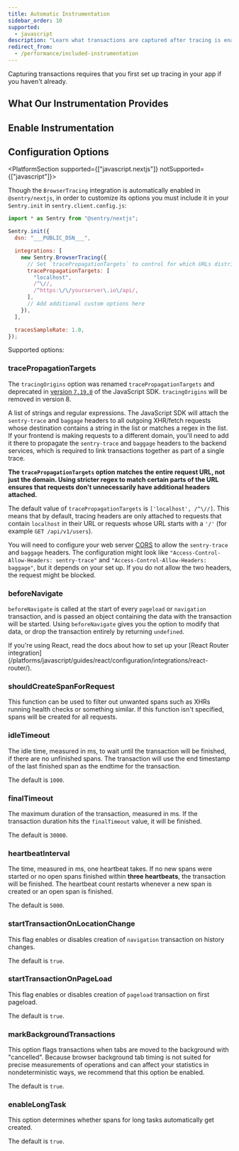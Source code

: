 ```yaml
---
title: Automatic Instrumentation
sidebar_order: 10
supported:
  - javascript
description: "Learn what transactions are captured after tracing is enabled."
redirect_from:
  - /performance/included-instrumentation
---
```


<Note>

Capturing transactions requires that you first <PlatformLink to="/performance/">set up tracing in your app</PlatformLink> if you haven't already.

</Note>

<PlatformContent includePath="performance/automatic-instrumentation-intro" />

## What Our Instrumentation Provides

<PlatformContent includePath="performance/what-instrumentation-provides" />

## Enable Instrumentation

<PlatformContent includePath="performance/enable-automatic-instrumentation" />

## Configuration Options

<PlatformSection supported={["javascript.nextjs"]} notSupported={["javascript"]}>

Though the `BrowserTracing` integration is automatically enabled in `@sentry/nextjs`, in order to customize its options you must include it in your `Sentry.init` in `sentry.client.config.js`:

```javascript
import * as Sentry from "@sentry/nextjs";

Sentry.init({
  dsn: "___PUBLIC_DSN___",

  integrations: [
    new Sentry.BrowserTracing({
      // Set `tracePropagationTargets` to control for which URLs distributed tracing should be enabled
      tracePropagationTargets: [
        "localhost",
        /^\//,
        /^https:\/\/yourserver\.io\/api/,
      ],
      // Add additional custom options here
    }),
  ],

  tracesSampleRate: 1.0,
});
```

</PlatformSection>

Supported options:

### tracePropagationTargets

<Note>

The `tracingOrigins` option was renamed `tracePropagationTargets` and deprecated in [version `7.19.0`](https://github.com/getsentry/sentry-javascript/releases/tag/7.19.0) of the JavaScript SDK. `tracingOrigins` will be removed in version 8.

</Note>

A list of strings and regular expressions. The JavaScript SDK will attach the `sentry-trace` and `baggage` headers to all outgoing XHR/fetch requests whose destination contains a string in the list or matches a regex in the list. If your frontend is making requests to a different domain, you'll need to add it there to propagate the `sentry-trace` and `baggage` headers to the backend services, which is required to link transactions together as part of a single trace.

**The `tracePropagationTargets` option matches the entire request URL, not just the domain. Using stricter regex to match certain parts of the URL ensures that requests don't unnecessarily have additional headers attached.**

The default value of `tracePropagationTargets` is `['localhost', /^\//]`. This means that by default, tracing headers are only attached to requests that contain `localhost` in their URL or requests whose URL starts with a `'/'` (for example `GET /api/v1/users`).

<PlatformContent includePath="performance/tracePropagationTargets-example" />

You will need to configure your web server [CORS](https://developer.mozilla.org/en-US/docs/Web/HTTP/Headers/Access-Control-Allow-Headers) to allow the `sentry-trace` and `baggage` headers. The configuration might look like `"Access-Control-Allow-Headers: sentry-trace"` and `"Access-Control-Allow-Headers: baggage"`, but it depends on your set up. If you do not allow the two headers, the request might be blocked.

### beforeNavigate

`beforeNavigate` is called at the start of every `pageload` or `navigation` transaction, and is passed an object containing the data with the transaction will be started. Using `beforeNavigate` gives you the option to modify that data, or drop the transaction entirely by returning `undefined`.

<PlatformContent includePath="performance/beforeNavigate-example" />

<Note>
  If you're using React, read the docs about how to set up your [React Router
  integration]
  (/platforms/javascript/guides/react/configuration/integrations/react-router/).
</Note>

### shouldCreateSpanForRequest

This function can be used to filter out unwanted spans such as XHRs running
health checks or something similar. If this function isn't specified, spans
will be created for all requests.

<PlatformContent includePath="performance/filter-span-example" />

### idleTimeout

The idle time, measured in ms, to wait until the transaction will be finished, if there are no unfinished spans. The transaction will use the end timestamp of the last finished span as the endtime for the transaction.

The default is `1000`.

### finalTimeout

The maximum duration of the transaction, measured in ms. If the transaction duration hits the `finalTimeout` value, it will be finished.

The default is `30000`.

### heartbeatInterval

The time, measured in ms, one heartbeat takes. If no new spans were started or no open spans finished within **three heartbeats**, the transaction will be finished. The heartbeat count restarts whenever a new span is created or an open span is finished.

The default is `5000`.

### startTransactionOnLocationChange

This flag enables or disables creation of `navigation` transaction on history changes.

The default is `true`.

### startTransactionOnPageLoad

This flag enables or disables creation of `pageload` transaction on first pageload.

The default is `true`.

### markBackgroundTransactions

This option flags transactions when tabs are moved to the background with "cancelled". Because browser background tab timing is not suited for precise measurements of operations and can affect your statistics in nondeterministic ways, we recommend that this option be enabled.

The default is `true`.

### enableLongTask

This option determines whether spans for long tasks automatically get created.

The default is `true`.
